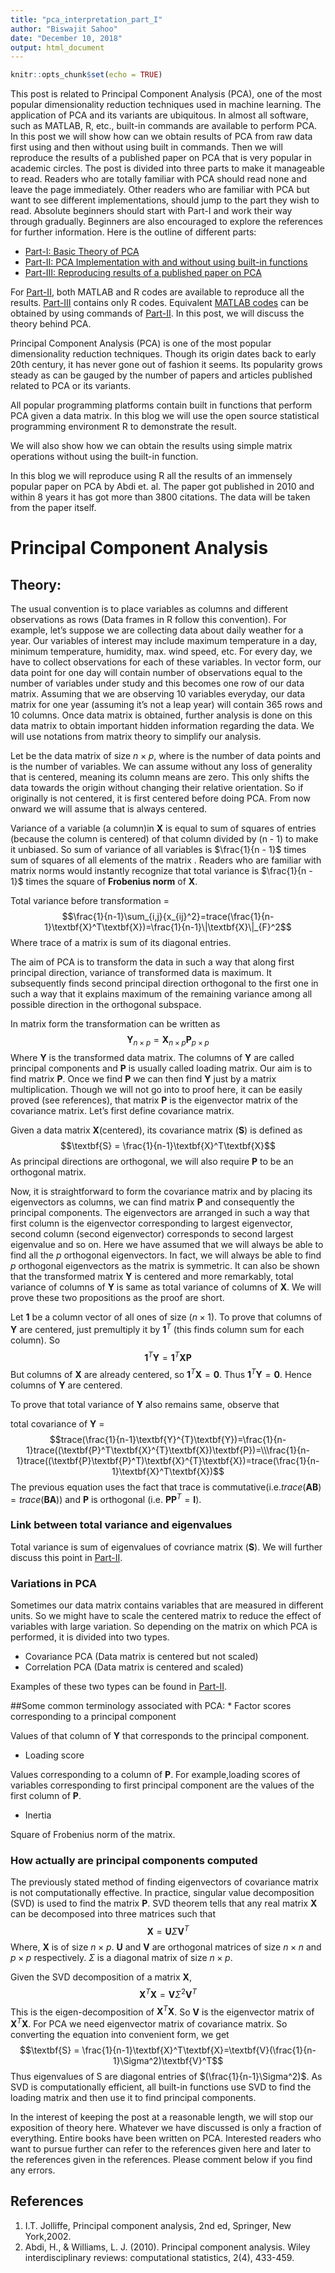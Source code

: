 ```yaml
---
title: "pca_interpretation_part_I"
author: "Biswajit Sahoo"
date: "December 10, 2018"
output: html_document
---
```


```r
knitr::opts_chunk$set(echo = TRUE)
```
This post is related to Principal Component Analysis (PCA), one of the most popular dimensionality reduction techniques used in machine learning. The application of PCA and its variants are ubiquitous. In almost all software, such as MATLAB, R, etc., built-in commands are available to perform PCA. In this post we will show how can we obtain results of PCA from raw data first using and then without using built in commands. Then we will reproduce the results of a published paper on PCA that is very popular in academic circles. The post is divided into three parts to make it manageable to read. Readers who are totally familiar with PCA should read none and leave the page immediately. Other readers who are familiar with PCA but want to see different implementations, should jump to the part they wish to read. Absolute beginners should start with Part-I and work their way through gradually. Beginners are also encouraged to explore the references for further information. Here is the outline of different parts:  

* [Part-I: Basic Theory of PCA](https://biswajitsahoo1111.wordpress.com/2018/12/29/principal-component-analysis-part-i/)
* [Part-II: PCA Implementation with and without using built-in functions](https://biswajitsahoo1111.wordpress.com/2018/12/29/principal-component-analysis-part-ii/)
* [Part-III: Reproducing results of a published paper on PCA](https://biswajitsahoo1111.wordpress.com/2018/12/29/principal-component-analysis-part-iii/)

For [Part-II](https://biswajitsahoo1111.wordpress.com/2018/12/29/principal-component-analysis-part-ii/), both MATLAB and R codes are available to reproduce all the results. [Part-III](https://biswajitsahoo1111.wordpress.com/2018/12/29/principal-component-analysis-part-iii/) contains only R codes. Equivalent [MATLAB codes](https://github.com/biswajitsahoo1111/PCA/blob/master/pca_part_II_MATLAB_codes.pdf) can be obtained by using commands of [Part-II](https://biswajitsahoo1111.wordpress.com/2018/12/29/principal-component-analysis-part-ii/). In this post, we will discuss the theory behind PCA.

Principal Component Analysis (PCA) is one of the most popular dimensionality reduction techniques. Though its origin dates back to early 20th century, it has never gone out of fashion it seems. Its popularity grows steady as can be gauged by the number of papers and articles published related to PCA or its variants. 

All popular programming platforms contain built in functions that perform PCA given a data matrix. In this blog we will use the open source statistical programming environment R to demonstrate the result.

We will also show how we can obtain the results using simple matrix operations without using the built-in function. 

In this blog we will reproduce using R all the results of an immensely popular paper on PCA by Abdi et. al. The paper got published in 2010 and within 8 years it has got more than 3800 citations. The data will be taken from the
paper itself.

# Principal Component Analysis

## Theory:

The usual convention is to place variables as columns and different observations as rows (Data frames in R follow this convention).  For example, let's suppose we are collecting data about daily weather for a year. Our variables of interest may include maximum temperature in a day, minimum temperature, humidity, max. wind speed, etc. For every day, we have to collect observations for each of these variables. In vector form, our data point for one day will contain number of observations equal to the number of variables under study and this becomes one row of our data matrix. Assuming that we are observing 10 variables everyday, our data matrix for one year (assuming it's not a leap year) will contain 365 rows and 10 columns. Once data matrix is obtained,  further analysis is done on this data matrix to obtain important hidden information regarding the data. We will use notations from matrix theory to simplify our analysis.

Let  be the data matrix of size $n\times p$, where  is the number of data points and  is the number of variables. We can assume without any loss of generality that  is centered, meaning its column means are zero. This only shifts the data towards the origin without changing their relative orientation. So if originally  is not centered, it is first centered before doing PCA. From now onward we will assume that is always centered. 

Variance of a variable (a column)in $\textbf{X}$ is equal to sum of squares of entries (because the column is centered) of that column divided by (n - 1) to make it unbiased. So sum of variance of all variables is $\frac{1}{n - 1}$ times sum of squares of all elements of the matrix . Readers who are familiar with matrix norms would instantly recognize that total variance is $\frac{1}{n - 1}$ times the square of **Frobenius norm** of $\textbf{X}$.

Total variance before transformation = 
$$\frac{1}{n-1}\sum_{i,j}{x_{ij}^2}=trace(\frac{1}{n-1}\textbf{X}^T\textbf{X})=\frac{1}{n-1}\|\textbf{X}\|_{F}^2$$
Where trace of a matrix is sum of its diagonal entries.

The aim of PCA is to transform the data in such a way that along first principal direction, variance of transformed data is maximum. It subsequently finds second principal direction orthogonal to the first one in such a way that it explains maximum of the remaining variance among all possible direction in the orthogonal subspace. 

In matrix form the transformation can be written as 
$$\textbf{Y}_{n\times p}=\textbf{X}_{n\times p}\textbf{P}_{p\times p}$$
Where $\textbf{Y}$ is the transformed data matrix. The columns of $\textbf{Y}$ are called principal components and $\textbf{P}$ is usually called loading matrix. Our aim is to find matrix $\textbf{P}$. Once we find $\textbf{P}$ we can then find $\textbf{Y}$ just by a matrix multiplication. Though we will not go into to proof here, it can be easily proved (see references), that matrix $\textbf{P}$ is the eigenvector matrix of the covariance matrix. Let's first define covariance matrix. 

Given a data matrix $\textbf{X}$(centered), its covariance matrix $(\textbf{S})$ is defined as
$$\textbf{S} = \frac{1}{n-1}\textbf{X}^T\textbf{X}$$
As principal directions are orthogonal, we will also require $\textbf{P}$ to be an orthogonal matrix. 

Now, it is straightforward to form the covariance matrix and by placing its eigenvectors as columns, we can find matrix $\textbf{P}$ and consequently the principal components. The eigenvectors are arranged in such a way that first column is the eigenvector corresponding to largest eigenvector, second column (second eigenvector) corresponds to second largest eigenvalue and so on. Here we have assumed that we will always be able to find all the $p$ orthogonal eigenvectors. In fact, we will always be able to find $p$ orthogonal eigenvectors as the matrix is symmetric. It can also be shown that the transformed matrix $\textbf{Y}$ is centered and more remarkably, total variance of columns of $\textbf{Y}$ is same as total variance of columns of $\textbf{X}$. We will prove these two propositions as the proof are short. 

Let $\textbf{1}$ be a column vector of all ones of size $(n\times 1)$. To prove that columns of $\textbf{Y}$ are centered, just premultiply it by $\textbf{1}^T$ (this finds column sum for each column). So
$$\textbf{1}^T \textbf{Y} = \textbf{1}^T\textbf{X}\textbf{P}$$
But columns of $\textbf{X}$ are already centered, so $\textbf{1}^T\textbf{X}=\textbf{0}$. Thus $\textbf{1}^T \textbf{Y}= \textbf{0}$. Hence columns of $\textbf{Y}$ are centered.

To prove that total variance of $\textbf{Y}$ also remains same, observe that

total covariance of $\textbf{Y}$ = 
$$trace(\frac{1}{n-1}\textbf{Y}^{T}\textbf{Y})=\frac{1}{n-1}trace((\textbf{P}^T\textbf{X}^{T}\textbf{X})\textbf{P})=\\\frac{1}{n-1}trace((\textbf{P}\textbf{P}^T)\textbf{X}^{T}\textbf{X})=trace(\frac{1}{n-1}\textbf{X}^T\textbf{X})$$
The previous equation uses the fact that trace is commutative(i.e.$trace(\textbf{AB})=trace(\textbf{BA})$) and $\textbf{P}$ is orthogonal (i.e. $\textbf{P}\textbf{P}^T=\textbf{I}$).

### Link between total variance and eigenvalues

Total variance is sum of eigenvalues of covriance matrix $(\textbf{S})$. We will further discuss this point in [Part-II](https://biswajitsahoo1111.wordpress.com/2018/12/29/principal-component-analysis-part-ii/).

### Variations in PCA
Sometimes our data matrix contains variables that are measured in different units. So we might have to scale the centered matrix to reduce the effect of variables with large variation. So depending on the matrix on which PCA is performed, it is divided into two types.

* Covariance PCA (Data matrix is centered but not scaled)
* Correlation PCA (Data matrix is centered and scaled)

Examples of these two types can be found in [Part-II](https://biswajitsahoo1111.wordpress.com/2018/12/29/principal-component-analysis-part-ii/).

##Some common terminology associated with PCA:
* Factor scores corresponding to a principal component

Values of that column of $\textbf{Y}$ that corresponds to the principal component.

* Loading score

Values corresponding to a column of $\textbf{P}$. For example,loading scores of variables corresponding to first principal component are the values of the first column of $\textbf{P}$. 

* Inertia

Square of Frobenius norm of the matrix. 

### How actually are principal components computed
The previously stated method of finding eigenvectors of covariance matrix is not computationally effective. In practice, singular value decomposition (SVD) is used to find the matrix $\textbf{P}$. SVD theorem tells that any real matrix $\textbf{X}$ can be decomposed into three matrices such that
$$ \textbf{X} = \textbf{U}\Sigma\textbf{V}^T$$
Where, $\textbf{X}$ is of size $n\times p$. $\textbf{U}$ and $\textbf{V}$ are orthogonal matrices of size $n\times n$ and $p\times p$ respectively. $\Sigma$ is a diagonal matrix of size $n\times p$.

Given the SVD decomposition of a matrix $\textbf{X}$, 
$$\textbf{X}^T\textbf{X}=\textbf{V}\Sigma^2\textbf{V}^T$$
This is the eigen-decomposition of $\textbf{X}^T\textbf{X}$. So $\textbf{V}$ is the eigenvector matrix of $\textbf{X}^T\textbf{X}$. For PCA we need eigenvector matrix of covariance matrix. So converting the equation into convenient form, we get
$$\textbf{S} = \frac{1}{n-1}\textbf{X}^T\textbf{X}=\textbf{V}(\frac{1}{n-1}\Sigma^2)\textbf{V}^T$$
Thus eigenvalues of S are diagonal entries of $(\frac{1}{n-1}\Sigma^2)$. As SVD is computationally efficient, all built-in functions use SVD to find the loading matrix and then use it to find principal components. 

In the interest of keeping the post at a reasonable length, we will stop our exposition of theory here. Whatever we have discussed is only a fraction of everything. Entire books have been written on PCA. Interested readers who want to pursue further can refer to the references given here and later to the references given in the references. Please comment below if you find any errors.

## References
1. I.T. Jolliffe, Principal component analysis, 2nd ed, Springer, New York,2002.
2. Abdi, H., & Williams, L. J. (2010). Principal component analysis. Wiley interdisciplinary reviews: computational statistics, 2(4), 433-459. 
